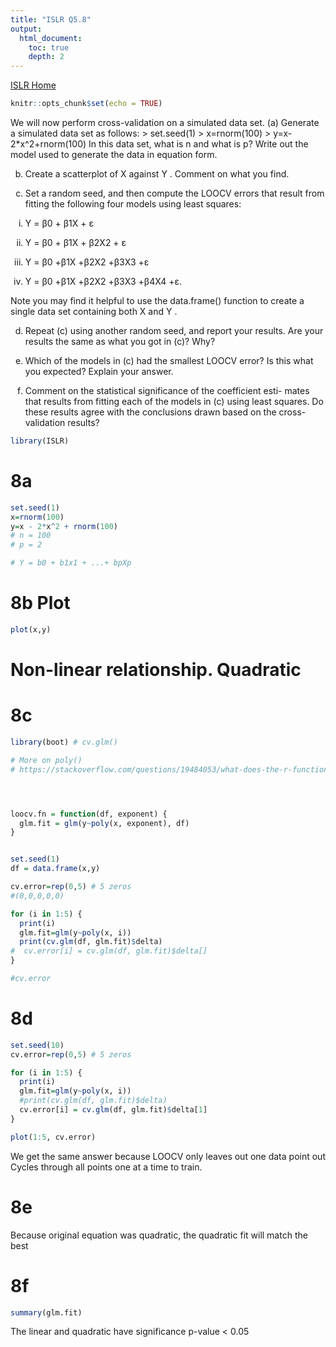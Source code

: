 ```yaml
---
title: "ISLR Q5.8"
output:
  html_document:
    toc: true
    depth: 2      
---
```

[ISLR Home](../index.html)

```r
knitr::opts_chunk$set(echo = TRUE)
```

 We will now perform cross-validation on a simulated data set.
(a) Generate a simulated data set as follows:
> set.seed(1)
> x=rnorm(100)
> y=x-2*x^2+rnorm(100)
In this data set, what is n and what is p? Write out the model used to generate the data in equation form.

(b) Create a scatterplot of X against Y . Comment on what you find.

(c) Set a random seed, and then compute the LOOCV errors that result from fitting the following four models using least squares:
         
i. Y = β0 + β1X + ε

ii. Y = β0 + β1X + β2X2 + ε

iii. Y = β0 +β1X +β2X2 +β3X3 +ε

iv. Y = β0 +β1X +β2X2 +β3X3 +β4X4 +ε.

Note you may find it helpful to use the data.frame() function
to create a single data set containing both X and Y .

(d) Repeat (c) using another random seed, and report your results.
Are your results the same as what you got in (c)? Why?

(e) Which of the models in (c) had the smallest LOOCV error? Is this what you expected? Explain your answer.

(f) Comment on the statistical significance of the coefficient esti- mates that results from fitting each of the models in (c) using least squares. Do these results agree with the conclusions drawn based on the cross-validation results?

```r
library(ISLR)
```

# 8a

```r
set.seed(1)
x=rnorm(100)
y=x - 2*x^2 + rnorm(100)
# n = 100
# p = 2

# Y = b0 + b1x1 + ...+ bpXp 
```


# 8b Plot

```r
plot(x,y)
```



# Non-linear relationship.  Quadratic

# 8c

```r
library(boot) # cv.glm()

# More on poly()
# https://stackoverflow.com/questions/19484053/what-does-the-r-function-poly-really-do




loocv.fn = function(df, exponent) {
  glm.fit = glm(y~poly(x, exponent), df)
}


set.seed(1)
df = data.frame(x,y)

cv.error=rep(0,5) # 5 zeros
#(0,0,0,0,0)

for (i in 1:5) {
  print(i)
  glm.fit=glm(y~poly(x, i))
  print(cv.glm(df, glm.fit)$delta)
#  cv.error[i] = cv.glm(df, glm.fit)$delta[]
}

#cv.error

```



# 8d

```r
set.seed(10)
cv.error=rep(0,5) # 5 zeros

for (i in 1:5) {
  print(i)
  glm.fit=glm(y~poly(x, i))
  #print(cv.glm(df, glm.fit)$delta)
  cv.error[i] = cv.glm(df, glm.fit)$delta[1]
}

plot(1:5, cv.error)

```


We get the same answer because LOOCV only leaves out one data point out
Cycles through all points one at a time to train.

# 8e

Because original equation was quadratic, the quadratic fit will match the best

# 8f

```r
summary(glm.fit)
```

The linear and quadratic have significance p-value < 0.05
